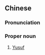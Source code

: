 {{also|优素福}}
==Chinese==
{{zh-forms|s=优素福}}

===Pronunciation===
{{zh-pron
|m=Yōusùfú
|cat=pn
}}

===Proper noun===
{{zh-proper noun}}

# [[Yusuf]]